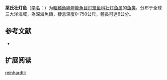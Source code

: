 {{Speciesbox
| name = 萊氏壮灯鱼
| status = NE
| status_system = IUCN3.1
| image = 
| genus = Hygophum
| species = reinhardtii
| authority = [[Lütken|Lütken]], 1892
| synonyms = *''Hygophum reinhardti''<br /><small>Lütken, 1892</small>
*''Lampanyctus reinhardtii''<br /><small>Lütken, 1892</small>
*''Myctophum benoiti reinhardti''<br /><small>Lütken, 1892</small>
*''Myctophum braueri''<br /><small>Lütken, 1892</small>
*''Myctophum reinhardti''<br /><small>Lütken, 1892</small>
}}

'''萊氏壮灯鱼'''（[[学名|学名]]：{{lang|la|''Hygophum reinhardtii''}}）为[[輻鰭魚綱|輻鰭魚綱]][[燈籠魚目|燈籠魚目]][[灯笼鱼科|灯笼鱼科]][[壮灯鱼属|壮灯鱼属]]的[[鱼类|鱼类]]。分布于全球三大洋海域，為深海魚類，棲息深度0-750公尺，體長可達6公分。

== 参考文献 ==
{{refbegin}}
*{{FishBase_species|genus=Hygophum|species=reinhardtii|year=2012|month=2}}
{{refend}}

== 扩展阅读 ==
{{refbegin}}
{{wikispecies-inline|Hygophum reinhardtii|萊氏壮灯鱼}}
{{refend}}
{{Taxonbar|from=Q3092851}}

[[Category:壮灯鱼属|reinhardtii]]


{{灯笼鱼目小作品}}